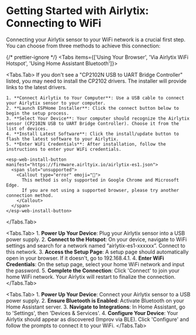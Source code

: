 # Getting Started with Airlytix: Connecting to WiFi

Connecting your Airlytix sensor to your WiFi network is a crucial first step. You can choose from three methods to achieve this connection:


{/* prettier-ignore */}
<Tabs items={['Using Your Browser', 'Via Airlytix WiFi Hotspot', 'Using Home Assistant Bluetooth']}>

  <Tabs.Tab>
    <Callout type="info">
      If you don't see a "CP2102N USB to UART Bridge Controller" listed, you may need to install the CP2102 drivers. The installer will provide links to the latest drivers.
    </Callout>

    1. **Connect Airlytix to Your Computer**: Use a USB cable to connect your Airlytix sensor to your computer.
    2. **Launch ESPHome Installer**: Click the connect button below to begin the setup process.
    3. **Select Your Device**: Your computer should recognize the Airlytix sensor (CP2102N USB to UART Bridge Controller). Choose it from the list of devices.
    4. **Install Latest Software**: Click the install/update button to flash the latest software to your Airlytix.
    5. **Enter WiFi Credentials**: After installation, follow the instructions to enter your WiFi credentials.

    <esp-web-install-button manifest="https://firmware.airltyix.io/airlytix-es1.json">
      <span slot="unsupported">
        <Callout type="error" emoji="🚫">
          This method is only supported in Google Chrome and Microsoft Edge. 
          If you are not using a supported browser, please try another connection method.
        </Callout>
      </span>
    </esp-web-install-button>
  </Tabs.Tab>

  <Tabs.Tab>
    1. **Power Up Your Device**: Plug your Airlytix sensor into a USB power supply.
    2. **Connect to the Hotspot**: On your device, navigate to WiFi settings and search for a network named “airlytix-es1-xxxxxx”. Connect to this network.
    3. **Access the Setup Page**: A setup page should automatically open in your browser. If it doesn't, go to 192.168.4.1.
    4. **Enter WiFi Credentials**: On the setup page, select your home WiFi network and input the password.
    5. **Complete the Connection**: Click 'Connect' to join your home WiFi network. Your Airlytix will restart to finalize the connection.
  </Tabs.Tab>

  <Tabs.Tab>
    1. **Power Up Your Device**: Connect your Airlytix sensor to a USB power supply.
    2. **Ensure Bluetooth is Enabled**: Activate Bluetooth on your Home Assistant server.
    3. **Navigate to Integrations**: In Home Assistant, go to 'Settings', then 'Devices & Services'.
    4. **Configure Your Device**: Your Airlytix should appear as discovered (Improv via BLE). Click 'Configure' and follow the prompts to connect it to your WiFi.
  </Tabs.Tab>

</Tabs>

